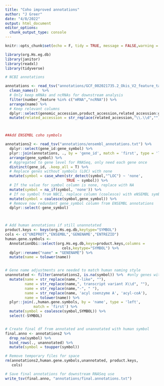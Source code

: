 ```yaml
---
title: "Coho improved annotations"
author: "J Greer"
date: "4/8/2022"
output: html_document
editor_options: 
  chunk_output_type: console
---
```


```r
knitr::opts_chunk$set(echo = F, tidy = TRUE, message = FALSE,warning = FALSE)
```

```r
library(org.Hs.eg.db)
library(janitor)
library(readxl)
library(tidyverse)

```

```r

# NCBI annotations 

annotations <- read_tsv("annotations/GCF_002021735.2_Okis_V2_feature_table.txt") %>% 
  clean_names()  %>% 
  # Only keep mRNAs and ncRNAs for downstream analysis
  filter(number_feature %in% c("mRNA","ncRNA")) %>% 
  arrange(name) %>% 
  # Keep relevant columns
  dplyr::select(genomic_accession,product_accession,related_accession:gene_id) %>% 
  mutate(related_accession = str_replace(related_accession,"\\.\\d",""))



##Add ENSEMBL coho symbols

annotations2 <- read_tsv("annotations/ensembl_annotations.txt") %>% 
  dplyr::select(gene_id:gene_symbol) %>% 
  plyr::join(annotations, ., by = 'gene_id', match = 'first', type = 'left') %>% 
  arrange(gene_symbol) %>% 
  # Aggregated to gene level for RNASeq, only need each gene once
  distinct(gene_id, .keep_all = T) %>%  
  # Replace genes without symbols (LOC) with none
  mutate(symbol = case_when(str_detect(symbol,"^LOC") ~ 'none',
                            TRUE ~ symbol)) %>% 
  # If the value for symbol column is none, replace with NA
  mutate(symbol = na_if(symbol, 'none')) %>% 
  # If no symbol from NBCI, replace column (coalesce) with eNSEMBL symbol
  mutate(symbol = coalesce(symbol,gene_symbol)) %>%   
  # Remove now redundant gene_symbol column from ENSEMBL annotations
  dplyr::select(-gene_symbol)



# Add human annotations if still unannotated
product.keys <- keys(org.Hs.eg.db,keytype="SYMBOL")
cols <- c("UNIPROT","ENSEMBL",'GENENAME',"ENTREZID")
human.gene.symbols <- 
  AnnotationDbi::select(org.Hs.eg.db,keys=product.keys,columns =
                          cols,keytype="SYMBOL") %>% 
  dplyr::rename("name" = "GENENAME") %>% 
  mutate(name = tolower(name))


# Gene name adjustments are needed to match human naming style
unannotated <- filter(annotations2, is.na(symbol)) %>%  #only genes without symbols
  mutate(name = str_replace(name,"-like", ""),
         name = str_replace(name,", transcript variant X\\d", ""),
         name = str_replace(name,"-", " "),
         name = str_replace(name, 'acyl coenzyme A', 'acyl-coA'),
         name = tolower(name)) %>% 
  plyr::join(.,human.gene.symbols, by = 'name', type = 'left',
             match = 'first') %>% 
  mutate(symbol = coalesce(symbol,SYMBOL)) %>% 
  select(-SYMBOL)


# Create final df from annotated and unannotated with human symbol
final.anno <- annotations2 %>%
  drop_na(symbol) %>% 
  bind_rows(., unannotated) %>% 
  mutate(symbol = toupper(symbol))

# Remove temporary files for space
rm(annotations2,human.gene.symbols,unannotated, product.keys,
   cols)

# Save final annotations for downstream RNASeq use
write_tsv(final.anno, "annotations/final.annotations.txt")


```
